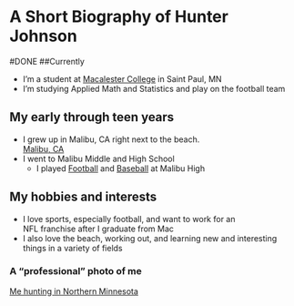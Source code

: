 A Short Biography of Hunter Johnson
============
#DONE
##Currently


* I'm a student at [Macalester College](http://www.macalester.edu/) in Saint Paul, MN
* I'm studying Applied Math and Statistics and play on the football team


## My early through teen years                

* I grew up in Malibu, CA right next to the beach.  
[Malibu, CA](http://www.24hourcaregivers.net/uploads/9/7/8/4/9784892/1800682_orig.png)
* I went to Malibu Middle and High School 
  * I played [Football](http://sphotos-a.xx.fbcdn.net/hphotos-ash4/308655_10150342109676022_648160681_n.jpg) and [Baseball](http://sphotos-b.xx.fbcdn.net/hphotos-frc3/554385_10150925616892629_1159827977_n.jpg) at Malibu High



## My hobbies and interests

* I love sports, especially football, and want to work for an   
NFL franchise after I graduate from Mac
* I also love the beach, working out, and learning
new and interesting things in a variety of fields




### A "professional" photo of me
[Me hunting in Northern Minnesota](http://sphotos-d.ak.fbcdn.net/hphotos-ak-prn1/62619_10201004177212597_1421564229_n.jpg)

